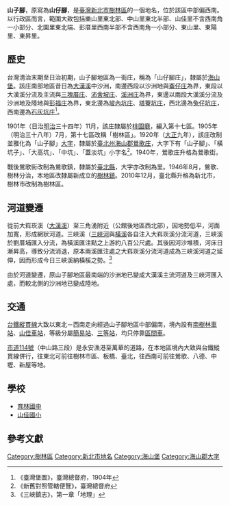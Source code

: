 {{noteTA　
|1 = zh-cn:庄; zh-hk:庄; zh-tw:庄;
}}
'''山子腳'''，原寫為'''山仔腳'''，是[[臺灣|臺灣]][[新北市|新北市]][[樹林區|樹林區]]的一個地名，位於該區中部偏西南。以行政區而言，範圍大致包括樂山里東北部、中山里東北半部、山佳里不含西南角一小部分、北園里東北端、彭厝里西南半部不含西南角一小部分、東山里、東陽里、東昇里。

==歷史==
台灣清治末期至日治初期，山子腳地區為一街庄，稱為「山仔腳庄」，隸屬於[[海山堡|海山堡]]。該庄南部地區昔日為[[大漢溪|大漢溪]]中沙洲，南邊西段以沙洲地與[[崙子_(新北市)|崙仔庄]]為界，東段以大漢溪分流及主流與[[三塊厝_(新北市)|三塊厝庄]]、[[沛舍坡庄|沛舍坡庄]]、[[溪洲_(新北市)|溪洲庄]]為界，東邊以兩段大漢溪分流及沙洲地及陸地與[[彭福庄|彭福庄]]為界，東北邊為[[坡內坑_(新北市)|坡內坑庄]]、[[塔藔坑庄|塔藔坑庄]]，西北邊為[[兔仔坑庄|兔仔坑庄]]，西南邊為[[石灰坑庄|石灰坑庄]]<ref>《臺灣堡圖》，臺灣總督府，1904年</ref>。

1901年（日治[[明治|明治]]三十四年）11月，該庄隸屬於[[桃園廳|桃園廳]]，編入第十七區。1905年（明治三十八年）7月，第十七區改稱「樹林區」。1920年（[[大正|大正]]九年），該庄改制並雅化為「山子腳」[[大字|大字]]，隸屬於[[臺北州|臺北州]][[海山郡|海山郡]][[鶯歌庄|鶯歌庄]]，大字下有「山子腳」、「橫坑子」、「大高坑」、「中坑」、「蓋淡坑」小字名<ref>《新舊對照管轄便覽》，臺灣總督府</ref>。1940年，鶯歌庄升格為鶯歌街。

戰後鶯歌街改制為鶯歌鎮，隸屬於[[臺北縣|臺北縣]]，大字亦改制為里。1946年8月，鶯歌、樹林分治，本地區改隸屬新成立的[[樹林鎮|樹林鎮]]。2010年12月，臺北縣升格為新北市，樹林市改制為樹林區。

==河道變遷==
從前大嵙崁溪（[[大漢溪|大漢溪]]）至三角湧附近（公館後地區西北部），因地勢低平，河面加寬，形成網狀河道。三峽溪（[[三峽河|三峽河]]與[[橫溪|橫溪]]各自注入大嵙崁溪分流河道，三峽溪於劉厝埔匯入分流，為橫溪匯注點之上游約八百公尺處。其後因河沙堆積，河床日漸昇高，導致分流消退，原本兩溪匯注處之大嵙崁溪分流河道成為三峽溪河道之延伸，因而形成今日三峽溪納橫榽之勢。<ref>《三峽鎮志》，第一章「地理」</ref>

由於河道變遷，原山子腳地區最南端的沙洲地已變成大漢溪主流河道及三峽河匯入處，而較北側的沙洲地已變成陸地。

==交通==
[[台鐵|台鐵]][[縱貫線_(北段)|縱貫線]]大致以東北－西南走向經過山子腳地區中部偏南，境內設有[[南樹林車站|南樹林車站]]、[[山佳車站|山佳車站]]，等級分屬[[簡易站|簡易站]]、[[三等站_(台鐵)|三等站]]，均只停靠[[台鐵區間車|區間車]]。

[[市道114號|市道114號]]（中山路三段）是永安漁港至萬華的道路，在本地區境內大致與台鐵縱貫線併行，往東北可前往樹林市區、板橋、臺北，往西南可前往鶯歌、八德、中壢、新屋等地。

==學校==
*[[育林國中|育林國中]]
*[[山佳國小|山佳國小]]

==參考文獻==
{{reflist}}

{{海山郡}}

[[Category:樹林區|Category:樹林區]]
[[Category:新北市地名|Category:新北市地名]]
[[Category:海山堡|Category:海山堡]]
[[Category:海山郡大字|Category:海山郡大字]]
